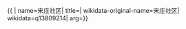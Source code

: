 {{ {{{1|PRC admin/showdata}}}|
name=宋庄社区|
title=|
wikidata-original-name=宋庄社区|
wikidata=q13809214|
arg={{{arg|}}}}}